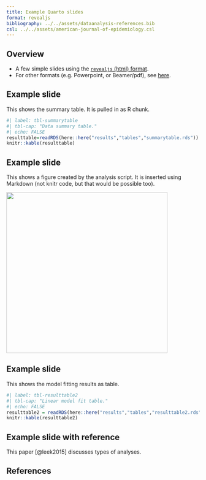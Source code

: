 ```yaml
---
title: Example Quarto slides
format: revealjs
bibliography: ../../assets/dataanalysis-references.bib
csl: ../../assets/american-journal-of-epidemiology.csl
---
```


## Overview

-   A few simple slides using the [`revealjs` (html) format](https://quarto.org/docs/presentations/revealjs/).
-   For other formats (e.g. Powerpoint, or Beamer/pdf), see [here](https://quarto.org/docs/guide/).

## Example slide

This shows the summary table. It is pulled in as R chunk.

```r
#| label: tbl-summarytable
#| tbl-cap: "Data summary table."
#| echo: FALSE
resulttable=readRDS(here::here("results","tables","summarytable.rds"))
knitr::kable(resulttable)
```

## Example slide

This shows a figure created by the analysis script. It is inserted using Markdown (not knitr code, but that would be possible too).

![](../../results/figures/height-weight.png){fig-align="center" width="420"}

## Example slide

This shows the model fitting results as table.

```r
#| label: tbl-resulttable2
#| tbl-cap: "Linear model fit table."
#| echo: FALSE
resulttable2 = readRDS(here::here("results","tables","resulttable2.rds"))
knitr::kable(resulttable2)
```

## Example slide with reference

This paper [@leek2015] discusses types of analyses.

## References
